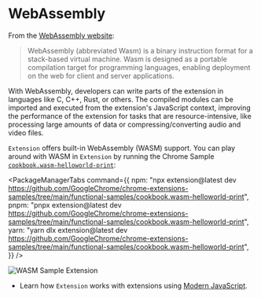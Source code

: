 
# WebAssembly

From the [WebAssembly website](https://webassembly.org/):

> WebAssembly (abbreviated Wasm) is a binary instruction format for a stack-based virtual machine. Wasm is designed as a portable compilation target for programming languages, enabling deployment on the web for client and server applications.

With WebAssembly, developers can write parts of the extension in languages like C, C++, Rust, or others. The compiled modules can be imported and executed from the extension's JavaScript context, improving the performance of the extension for tasks that are resource-intensive, like processing large amounts of data or compressing/converting audio and video files.

`Extension` offers built-in WebAssembly (WASM) support. You can play around with WASM in `Extension` by running the Chrome Sample [`cookbook.wasm-helloworld-print`](https://github.com/GoogleChrome/chrome-extensions-samples/tree/main/functional-samples/cookbook.wasm-helloworld-print):

<PackageManagerTabs
  command={{
    npm: "npx extension@latest dev https://github.com/GoogleChrome/chrome-extensions-samples/tree/main/functional-samples/cookbook.wasm-helloworld-print",
    pnpm: "pnpx extension@latest dev https://github.com/GoogleChrome/chrome-extensions-samples/tree/main/functional-samples/cookbook.wasm-helloworld-print",
    yarn: "yarn dlx extension@latest dev https://github.com/GoogleChrome/chrome-extensions-samples/tree/main/functional-samples/cookbook.wasm-helloworld-print",
  }}
/>

![WASM Sample Extension](../../../../assets/guides/development/wasm.png)

- Learn how `Extension` works with extensions using [Modern JavaScript](../development/modern-javascript/overview).
